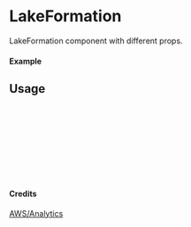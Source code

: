
<Meta of={LakeFormation} title="AWS/Analytics/LakeFormation" />

# LakeFormation

LakeFormation component with different props.

#### Example

<Canvas of={LakeFormation.Primary} />

## Usage

```ts
import { LakeFormation } from "yadl-ui";

const Example = () => {
  return (
      <LakeFormation />
  );
};

export default Example;
```

#### Credits
[AWS/Analytics](https://aws-icons.com/)
